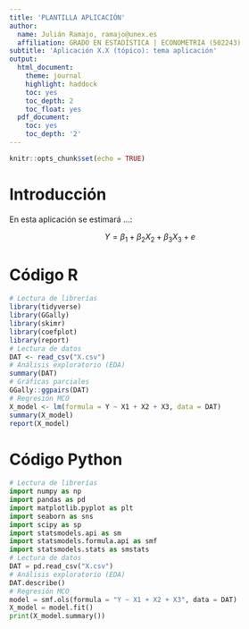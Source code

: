 ```yaml
---
title: 'PLANTILLA APLICACIÓN'
author:
  name: Julián Ramajo, ramajo@unex.es
  affiliation: GRADO EN ESTADÍSTICA | ECONOMETRIA (502243)
subtitle: 'Aplicación X.X (tópico): tema aplicación'
output:
  html_document:
    theme: journal
    highlight: haddock
    toc: yes
    toc_depth: 2
    toc_float: yes
  pdf_document:
    toc: yes
    toc_depth: '2'
---
```


```r
knitr::opts_chunk$set(echo = TRUE)
```

# Introducción

En esta aplicación se estimará ...:

$$Y = \beta_1 + \beta_2 {X_2} + \beta_3 {X_3} + e$$

# Código R

```r
# Lectura de librerías
library(tidyverse)
library(GGally)
library(skimr)
library(coefplot)
library(report)
# Lectura de datos 
DAT <- read_csv("X.csv")
# Análisis exploratorio (EDA)
summary(DAT)
# Gráficas parciales
GGally::ggpairs(DAT)
# Regresión MCO
X_model <- lm(formula = Y ~ X1 + X2 + X3, data = DAT)
summary(X_model)
report(X_model)
```

# Código Python

```python
# Lectura de librerías
import numpy as np
import pandas as pd
import matplotlib.pyplot as plt
import seaborn as sns
import scipy as sp
import statsmodels.api as sm
import statsmodels.formula.api as smf
import statsmodels.stats as smstats
# Lectura de datos
DAT = pd.read_csv("X.csv")
# Análisis exploratorio (EDA)
DAT.describe()
# Regresión MCO
model = smf.ols(formula = "Y ~ X1 + X2 + X3", data = DAT)
X_model = model.fit()
print(X_model.summary())
```
